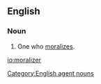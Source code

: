 ==English==
===Noun===
{{en-noun}}

#One who [[moralize]]s.

[[Category:English agent nouns]]

[[io:moralizer]]